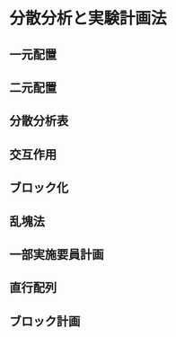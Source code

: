# 分散分析と実験計画法

## 一元配置

## 二元配置

## 分散分析表

## 交互作用

## ブロック化

## 乱塊法

## 一部実施要員計画

## 直行配列

## ブロック計画